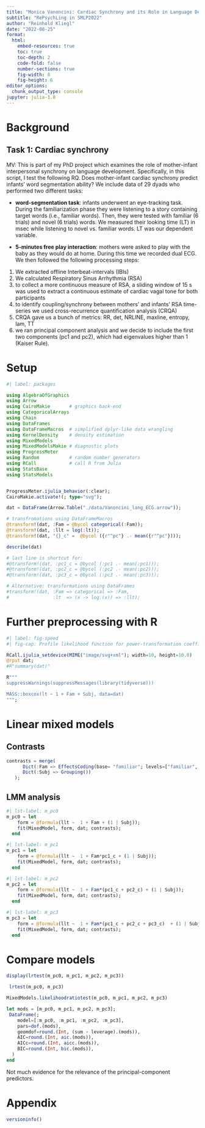```yaml
---
title: "Monica Vanoncini: Cardiac Synchrony and its Role in Language Development"
subtitle: "RePsychLing in SMLP2022"
author: "Reinhold Kliegl"
date: "2022-08-25"
format: 
  html:
    embed-resources: true
    toc: true
    toc-depth: 2
    code-fold: false
    number-sections: true
    fig-width: 8
    fig-height: 6
editor_options: 
  chunk_output_type: console
jupyter: julia-1.8
---
```


# Background 

## Task 1: Cardiac synchrony 

MV: This is part of my PhD project which examines the role of mother-infant interpersonal synchrony on language development. Specifically, in this script, I test the following RQ. Does mother-infant cardiac synchrony predict infants' word segmentation ability? We include data of 29 dyads who performed two different tasks: 

* **word-segmentation task**: infants underwent an eye-tracking task. During the familiarization phase they were listening to a story containing target words (i.e., familiar words). Then, they were tested with familiar (6 trials) and novel (6 trials) words. We measured their looking time (LT) in msec while listening to novel vs. familiar words. LT was our dependent variable.

* **5-minutes free play interaction**: mothers were asked to play with the baby as they would do at home. During this time we recorded dual ECG. We then followed the following processing steps: 
1. We extracted offline Interbeat-intervals (IBIs) 
2. We calculated Respiratory Sinus Arrhythmia (RSA) 
3. to collect a more continuous measure of RSA, a sliding window of 15 s was used to extract a continuous estimate of cardiac vagal tone for both participants 
4. to identify coupling/synchrony between mothers' and infants' RSA time-series we used cross-recurrence quantification analysis (CRQA) 
5. CRQA gave us a bunch of metrics: RR, det, NRLINE, maxline, entropy, lam, TT 
6. we ran principal component analysis and we decide to include the first two components (pc1 and pc2), which had eigenvalues higher than 1 (Kaiser Rule).

# Setup

```julia
#| label: packages

using AlgebraOfGraphics
using Arrow
using CairoMakie       # graphics back-end
using CategoricalArrays
using Chain
using DataFrames
using DataFrameMacros  # simplified dplyr-like data wrangling 
using KernelDensity    # density estimation
using MixedModels
using MixedModelsMakie # diagnostic plots
using ProgressMeter
using Random           # random number generators
using RCall            # call R from Julia
using StatsBase
using StatsModels


ProgressMeter.ijulia_behavior(:clear);
CairoMakie.activate!(; type="svg");
```


```julia
dat = DataFrame(Arrow.Table("./data/Vanoncini_lang_ECG.arrow"));

# transfromations using DataFrameMacros
@transform!(dat, :Fam = @bycol categorical(:Fam));
@transform!(dat, :llt = log(:lt));
@transform!(dat, "{}_c" =  @bycol ({r"^pc"} .- mean({r"^pc"})));

describe(dat)

# last line is shortcut for:
#@transform!(dat, :pc1_c = @bycol (:pc1 .- mean(:pc1)));
#@transform!(dat, :pc2_c = @bycol (:pc2 .- mean(:pc2)));
#@transform!(dat, :pc3_c = @bycol (:pc3 .- mean(:pc3)));

# Alternative: transformations using DataFrames
#transform!(dat, :Fam => categorical => :Fam,
#                :lt  => (x -> log.(x)) => :llt);

```

# Further preprocessing with R

```julia
#| label: fig-speed 
#| fig-cap: Profile likelihood function for power-transformation coefficient λ (Box & Cox, 1964). Also shown is the 95% confidence interval.  A log-transformation is indicated for λ = 0. 

RCall.ijulia_setdevice(MIME("image/svg+xml"); width=10, height=10.0)
@rput dat;
#R"summary(dat)"

R"""
suppressWarnings(suppressMessages(library(tidyverse)))

MASS::boxcox(lt ~ 1 + Fam + Subj, data=dat)
""";
```

# Linear mixed models 

## Contrasts

```julia
contrasts = merge(
      Dict(:Fam => EffectsCoding(base= "familiar"; levels=["familiar", "novel"])),
      Dict(:Subj => Grouping())
   );
```

## LMM analysis

```julia
#| lst-label: m_pc0
m_pc0 = let 
    form = @formula(llt ~  1 + Fam + (1 | Subj));
    fit(MixedModel, form, dat; contrasts);
  end
```

```julia
#| lst-label: m_pc1
m_pc1 = let 
    form = @formula(llt ~  1 + Fam*pc1_c + (1 | Subj));
    fit(MixedModel, form, dat; contrasts);
  end
```

```julia
#| lst-label: m_pc2
m_pc2 = let 
    form = @formula(llt ~  1 + Fam*(pc1_c + pc2_c) + (1 | Subj));
    fit(MixedModel, form, dat; contrasts);
  end
```

```julia
#| lst-label: m_pc3
m_pc3 = let 
    form = @formula(llt ~  1 + Fam*(pc1_c + pc2_c + pc3_c)  + (1 | Subj));
    fit(MixedModel, form, dat; contrasts);
  end
```

# Compare models

```julia
display(lrtest(m_pc0, m_pc1, m_pc2, m_pc3))

 lrtest(m_pc0, m_pc3)
```

```julia
MixedModels.likelihoodratiotest(m_pc0, m_pc1, m_pc2, m_pc3)
```

```julia
let mods = [m_pc0, m_pc1, m_pc2, m_pc3];
 DataFrame(;
    model=[:m_pc0, :m_pc1, :m_pc2, :m_pc3],
    pars=dof.(mods),
    geomdof=round.(Int, (sum ∘ leverage).(mods)),
    AIC=round.(Int, aic.(mods)),
    AICc=round.(Int, aicc.(mods)),
    BIC=round.(Int, bic.(mods)),
  )
end
```

Not much evidence for the relevance of the principal-component predictors.

# Appendix
```julia
versioninfo()
```

